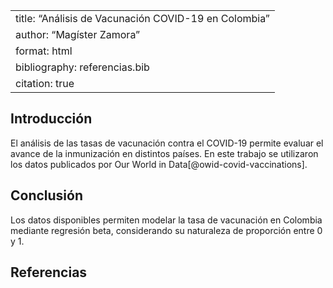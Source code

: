 
---
title: "Análisis de Vacunación COVID-19 en Colombia"
author: "Magíster Zamora"
format: html
bibliography: referencias.bib
citation: true
---

## Introducción

El análisis de las tasas de vacunación contra el COVID-19 permite evaluar el avance de la inmunización en distintos países. En este trabajo se utilizaron los datos publicados por Our World in Data[@owid-covid-vaccinations].

## Conclusión

Los datos disponibles permiten modelar la tasa de vacunación en Colombia mediante regresión beta, considerando su naturaleza de proporción entre 0 y 1.

## Referencias
